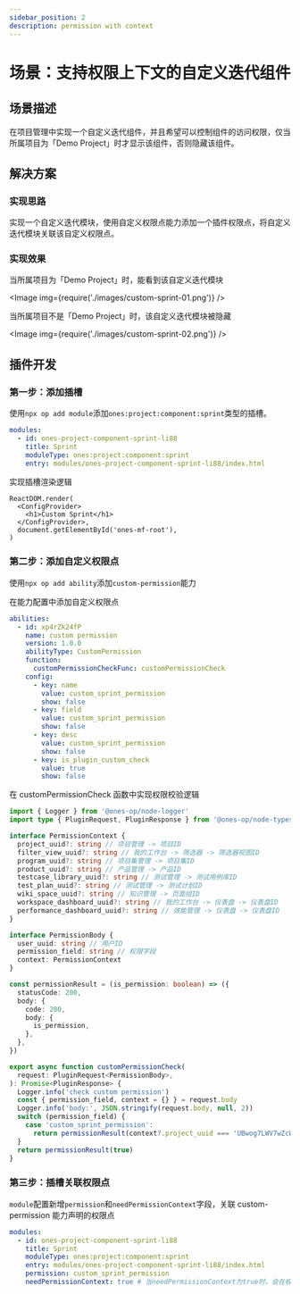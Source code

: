```yaml
---
sidebar_position: 2
description: permission with context
---
```



# 场景：支持权限上下文的自定义迭代组件

## 场景描述

在项目管理中实现一个自定义迭代组件，并且希望可以控制组件的访问权限，仅当所属项目为「Demo Project」时才显示该组件，否则隐藏该组件。

## 解决方案

### 实现思路

实现一个自定义迭代模块，使用自定义权限点能力添加一个插件权限点，将自定义迭代模块关联该自定义权限点。

### 实现效果

当所属项目为「Demo Project」时，能看到该自定义迭代模块

<Image img={require('./images/custom-sprint-01.png')} />

当所属项目不是「Demo Project」时，该自定义迭代模块被隐藏

<Image img={require('./images/custom-sprint-02.png')} />

## 插件开发

### 第一步：添加插槽

使用`npx op add module`添加`ones:project:component:sprint`类型的插槽。

```yaml title="config/plugin.yaml"
modules:
  - id: ones-project-component-sprint-li88
    title: Sprint
    moduleType: ones:project:component:sprint
    entry: modules/ones-project-component-sprint-li88/index.html
```

实现插槽渲染逻辑

```tsx title="web/src/modules/ones-project-component-sprint-li88/index.tsx"
ReactDOM.render(
  <ConfigProvider>
    <h1>Custom Sprint</h1>
  </ConfigProvider>,
  document.getElementById('ones-mf-root'),
)
```

### 第二步：添加自定义权限点

使用`npx op add ability`添加`custom-permission`能力

在能力配置中添加自定义权限点

```yaml title="config/plugin.yaml"
abilities:
  - id: xp4rZk24fP
    name: custom permission
    version: 1.0.0
    abilityType: CustomPermission
    function:
      customPermissionCheckFunc: customPermissionCheck
    config:
      - key: name
        value: custom_sprint_permission
        show: false
      - key: field
        value: custom_sprint_permission
        show: false
      - key: desc
        value: custom_sprint_permission
        show: false
      - key: is_plugin_custom_check
        value: true
        show: false
```

在 customPermissionCheck 函数中实现权限校验逻辑

```typescript title="backend/src/custom-permission.ts"
import { Logger } from '@ones-op/node-logger'
import type { PluginRequest, PluginResponse } from '@ones-op/node-types'

interface PermissionContext {
  project_uuid?: string // 项目管理 -> 项目ID
  filter_view_uuid?: string // 我的工作台 -> 筛选器 -> 筛选器视图ID
  program_uuid?: string // 项目集管理 -> 项目集ID
  product_uuid?: string // 产品管理 -> 产品ID
  testcase_library_uuid?: string // 测试管理 -> 测试用例库ID
  test_plan_uuid?: string // 测试管理 -> 测试计划ID
  wiki_space_uuid?: string // 知识管理 -> 页面组ID
  workspace_dashboard_uuid?: string // 我的工作台 -> 仪表盘 -> 仪表盘ID
  performance_dashboard_uuid?: string // 效能管理 -> 仪表盘 -> 仪表盘ID
}

interface PermissionBody {
  user_uuid: string // 用户ID
  permission_field: string // 权限字段
  context: PermissionContext
}

const permissionResult = (is_permission: boolean) => ({
  statusCode: 200,
  body: {
    code: 200,
    body: {
      is_permission,
    },
  },
})

export async function customPermissionCheck(
  request: PluginRequest<PermissionBody>,
): Promise<PluginResponse> {
  Logger.info('check custom permission')
  const { permission_field, context = {} } = request.body
  Logger.info('body:', JSON.stringify(request.body, null, 2))
  switch (permission_field) {
    case 'custom_sprint_permission':
      return permissionResult(context?.project_uuid === 'UBwog7LWV7wZcWyT') // UBwog7LWV7wZcWyT是Demo Project 的 projectUUID
  }
  return permissionResult(true)
}
```

### 第三步：插槽关联权限点

`module`配置新增`permission`和`needPermissionContext`字段，关联 custom-permission 能力声明的权限点

```yaml title="config/plugin.yaml"
modules:
  - id: ones-project-component-sprint-li88
    title: Sprint
    moduleType: ones:project:component:sprint
    entry: modules/ones-project-component-sprint-li88/index.html
    permission: custom_sprint_permission
    needPermissionContext: true # 当needPermissionContext为true时，会在权限上下文改变时重新校验权限
```
